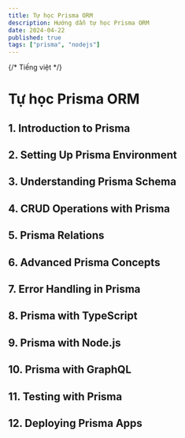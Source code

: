 ```yaml
---
title: Tự học Prisma ORM
description: Hướng dẫn tự học Prisma ORM
date: 2024-04-22
published: true
tags: ["prisma", "nodejs"]
---
```


{/* Tiếng việt */}

# Tự học Prisma ORM

## 1. Introduction to Prisma

## 2. Setting Up Prisma Environment

## 3. Understanding Prisma Schema

## 4. CRUD Operations with Prisma

## 5. Prisma Relations

## 6. Advanced Prisma Concepts

## 7. Error Handling in Prisma

## 8. Prisma with TypeScript

## 9. Prisma with Node.js

## 10. Prisma with GraphQL

## 11. Testing with Prisma

## 12. Deploying Prisma Apps
